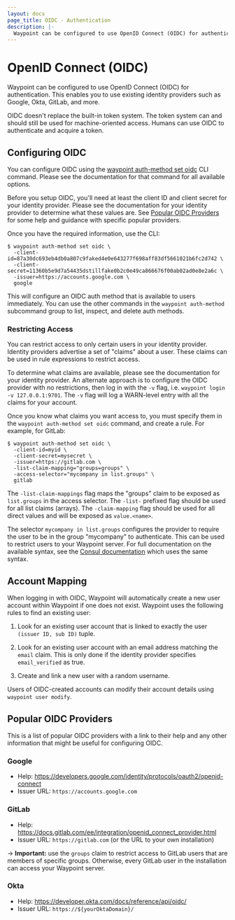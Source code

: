 ```yaml
---
layout: docs
page_title: OIDC - Authentication
description: |-
  Waypoint can be configured to use OpenID Connect (OIDC) for authentication. This enables you to use existing identity providers such as Google, Okta, GitLab, and more.
---
```


# OpenID Connect (OIDC)

Waypoint can be configured to use OpenID Connect (OIDC) for
authentication. This enables you to use existing identity providers such
as Google, Okta, GitLab, and more.

OIDC doesn't replace the built-in token system. The token system can and
should still be used for machine-oriented access. Humans can use OIDC to
authenticate and acquire a token.

## Configuring OIDC

You can configure OIDC using the
[waypoint auth-method set oidc](/commands/auth-method-set-oidc) CLI command.
Please see the documentation for that command for all available options.

Before you setup OIDC, you'll need at least the client ID and client secret
for your identity provider. Please see the documentation for your identity
provider to determine what these values are. See [Popular OIDC Providers](#popular-oidc-providers)
for some help and guidance with specific popular providers.

Once you have the required information, use the CLI:

```shell-session
$ waypoint auth-method set oidc \
  -client-id=87a30dc693eb4db0a807c9faked4e0e643277f698aff83df5661021b6fc2d742 \
  -client-secret=11360b5e9d7a54435dstillfake0b2c0e49ca866676f00ab02ad0e8e2a6c \
  -issuer=https://accounts.google.com \
  google
```

This will configure an OIDC auth method that is available to users immediately.
You can use the other commands in the `waypoint auth-method` subcommand group
to list, inspect, and delete auth methods.

### Restricting Access

You can restrict access to only certain users in your identity provider.
Identity providers advertise a set of "claims" about a user. These claims
can be used in rule expressions to restrict access.

To determine what claims are available, please see the documentation for
your identity provider. An alternate approach is to configure the OIDC
provider with no restrictions, then log in with the `-v` flag, i.e.
`waypoint login -v 127.0.0.1:9701`. The `-v` flag will log a WARN-level
entry with all the claims for your account.

Once you know what claims you want access to, you must specify them
in the `waypoint auth-method set oidc` command, and create a rule. For
example, for GitLab:

```shell-session
$ waypoint auth-method set oidc \
  -client-id=myid \
  -client-secret=mysecret \
  -issuer=https://gitlab.com \
  -list-claim-mapping="groups=groups" \
  -access-selector="mycompany in list.groups" \
  gitlab
```

The `-list-claim-mappings` flag maps the "groups" claim to be exposed
as `list.groups` in the access selector. The `-list-` prefixed flag should
be used for all list claims (arrays). The `-claim-mapping` flag should be
used for all direct values and will be exposed as `value.<name>`.

The selector `mycompany in list.groups` configures the provider to require
the user to be in the group "mycompany" to authenticate. This can be used
to restrict users to your Waypoint server. For full documentation on the
available syntax, see the [Consul documentation](https://www.consul.io/api/features/filtering#creating-expressions) which uses the same syntax.

## Account Mapping

When logging in with OIDC, Waypoint will automatically create a new user
account within Waypoint if one does not exist. Waypoint uses the following
rules to find an existing user:

1. Look for an existing user account that is linked to exactly the
   user `(issuer ID, sub ID)` tuple.

2. Look for an existing user account with an email address matching the
   `email` claim. This is only done if the identity provider specifies
   `email_verified` as true.

3. Create and link a new user with a random username.

Users of OIDC-created accounts can modify their account details
using `waypoint user modify`.

## Popular OIDC Providers

This is a list of popular OIDC providers with a link to their help and
any other information that might be useful for configuring OIDC.

### Google

- Help: https://developers.google.com/identity/protocols/oauth2/openid-connect
- Issuer URL: `https://accounts.google.com`

### GitLab

- Help: https://docs.gitlab.com/ee/integration/openid_connect_provider.html
- Issuer URL: `https://gitlab.com` (or the URL to your own installation)

-> **Important:** use the `groups` claim to restrict access to GitLab users
that are members of specific groups. Otherwise, every GitLab user in the
installation can access your Waypoint server.

### Okta

- Help: https://developer.okta.com/docs/reference/api/oidc/
- Issuer URL: `https://${yourOktaDomain}/`
